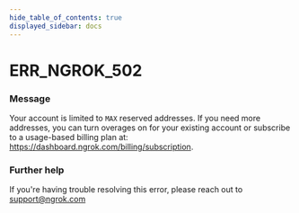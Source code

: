 ```yaml
---
hide_table_of_contents: true
displayed_sidebar: docs
---
```



# ERR_NGROK_502

### Message
Your account is limited to `MAX` reserved addresses. If you need more addresses, you can turn overages on for your existing account or subscribe to a usage-based billing plan at: https://dashboard.ngrok.com/billing/subscription.

<ErrorDetails error='err_ngrok_502' />


### Further help
If you're having trouble resolving this error, please reach out to [support@ngrok.com](mailto:support@ngrok.com?subject=Help%20with%20ERR_NGROK_502)

